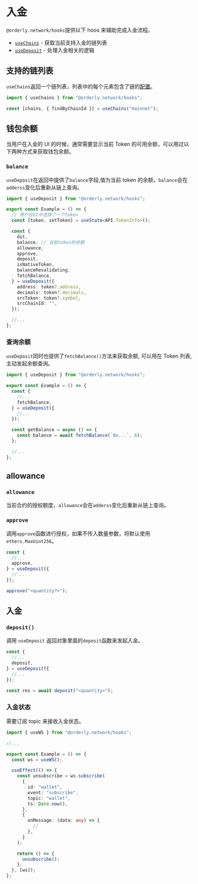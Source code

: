 # 入金

`@orderly.network/hooks`提供以下 hoos 来辅助完成入金流程。

- [`useChains`](/) - 获取当前支持入金的链列表
- [`useDeposit`](/) - 处理入金相关的逻辑

## 支持的链列表

`useChains`返回一个链列表，列表中的每个元素包含了链的[配置](/)。

```typescript
import { useChains } from "@orderly.network/hooks";

const [chains, { findByChainId }] = useChains("mainnet");
```

## 钱包余额

当用户在入金的 UI 的时候，通常需要显示当前 Token 的可用余额，可以用过以下两种方式来获取钱包余额。

### `balance`

`useDeposit`在返回中提供了`balance`字段,值为当前 token 的余额，`balance`会在`adderss`变化后重新从链上查询。

```typescript
import { useDeposit } from "@orderly.network/hooks";

export const Example = () => {
  // 用户在UI中选择了一个token
  const [token, setToken] = useState<API.TokenInfo>();

  const {
    dst,
    balance, // 当前token的余额
    allowance,
    approve,
    deposit,
    isNativeToken,
    balanceRevalidating,
    fetchBalance,
  } = useDeposit({
    address: token?.address,
    decimals: token?.decimals,
    srcToken: token?.symbol,
    srcChainId: "",
  });

  //...
};
```

### 查询余额

`useDeposit`同时也提供了`fetchBalance()`方法来获取余额, 可以用在 Token 列表, 主动发起余额查询。

```typescript /fetchBalance/
import { useDeposit } from "@orderly.network/hooks";

export const Example = () => {
  const {
    //...
    fetchBalance,
  } = useDeposit({
    //...
  });

  const getBalance = async () => {
    const balance = await fetchBalance(`0x...`, 6);
  };

  //...
};
```

## allowance

### `allowance`

当前合约的授权额度，`allowance`会在`adderss`变化后重新从链上查询。

### `approve`

调用`approve`函数进行授权，如果不传入数量参数，将默认使用`ethers.MaxUint256`。

```typescript /approve/
const {
  //...
  approve,
} = useDeposit({
  //...
});

approve("<quantity?>");
```

## 入金

### `deposit()`

调用 `useDeposit` 返回对象里面的`deposit`函数来发起入金。

```typescript /deposit/
const {
  //...
  deposit,
} = useDeposit({
  //...
});

const res = await deposit("<quantity>");
```

### 入金状态

需要订阅 topic 来接收入金状态。

```typescript
import { useWS } from "@orderly.network/hooks";

//...

export const Example = () => {
  const ws = useWS();

  useEffect(() => {
    const unsubscribe = ws.subscribe(
      {
        id: "wallet",
        event: "subscribe",
        topic: "wallet",
        ts: Date.now(),
      },
      {
        onMessage: (data: any) => {
          //
        },
      }
    );

    return () => {
      unsubscribe();
    };
  }, [ws]);
};
```
